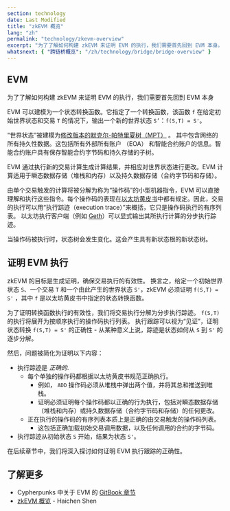 ```yaml
---
section: technology
date: Last Modified
title: "zkEVM 概览"
lang: "zh"
permalink: "technology/zkevm-overview"
excerpt: "为了了解如何构建 zkEVM 来证明 EVM 的执行，我们需要首先回到 EVM 本身。"
whatsnext: { "跨链桥概览": "/zh/technology/bridge/bridge-overview" }
---
```



## EVM

为了了解如何构建 zkEVM 来证明 EVM 的执行，我们需要首先回到 EVM 本身

EVM 可以建模为一个状态转换函数。它指定了一个转换函数，该函数 `f` 在给定初始世界状态和交易 `T` 的情况下，输出一个新的世界状态 `S’`：`f(S,T) = S'`。

“世界状态”被建模为[修改版本的默克尔-帕特里夏树（MPT）](https://ethereum.org/en/developers/docs/data-structures-and-encoding/patricia-merkle-trie/) 。
其中包含网络的所有持久性数据。这包括所有外部所有账户 （EOA） 和智能合约账户的信息。智能合约账户具有保存智能合约字节码和持久存储的子树。

EVM 通过执行新的交易计算生成计算结果，并相应对世界状态进行更改。EVM 计算适用于瞬态数据存储（堆栈和内存）以及持久数据存储（合约字节码和存储）。

<ClickToZoom src={zkevm1} />

由单个交易触发的计算将被分解为称为“操作码”的小型机器指令，EVM 可以直接理解和执行这些指令。每个操作码的表现在[以太坊黄皮书](https://ethereum.github.io/yellowpaper/paper.pdf)中都有规定。因此，交易的执行可以用“执行踪迹（execution trace）”来概括，它只是操作码执行的有序列表。
以太坊执行客户端（例如 [Geth](https://geth.ethereum.org/)）可以显式输出其所执行计算的分步执行踪迹。

<ClickToZoom src={zkevm2} />

当操作码被执行时，状态树会发生变化。这会产生具有新状态根的新状态树。

## 证明 EVM 执行

zkEVM 的目标是生成证明，确保交易执行的有效性。
换言之，给定一个初始世界状态 `S`、一个交易 `T` 和一个由此产生的世界状态 `S'`，zkEVM 必须证明 `f(S,T) = S'` ，其中 `f` 是以太坊黄皮书中指定的状态转换函数。

为了证明转换函数执行的有效性，我们将交易执行分解为分步执行踪迹。
`f(S,T)` 的执行将展开为按顺序执行的操作码执行列表。
执行跟踪可以视为“见证”，证明状态转换 `f(S,T) = S'` 的正确性 - 从某种意义上说，踪迹是状态如何从 `S` 到 `S'` 的逐步分解。

然后，问题被简化为证明以下内容：

- 执行踪迹是 _正确的_.
  - 每个单独的操作码都根据以太坊黄皮书规范正确执行。
    - 例如， `ADD` 操作码必须从堆栈中弹出两个值，并将其总和推送到堆栈。
    - 证明必须证明每个操作码都以正确的行为执行，包括对瞬态数据存储（堆栈和内存）或持久数据存储（合约字节码和存储）的任何更改。
  - 正在执行的操作码的有序列表本质上是正确的由交易触发的操作码列表。
    - 这包括正确加载初始交易调用数据，以及任何调用的合约的字节码。
- 执行踪迹从初始状态 `S` 开始，结果为状态 `S'`。

<ClickToZoom src={zkevm3} />

在后续章节中，我们将深入探讨如何证明 EVM 执行跟踪的正确性。

## 了解更多

- Cypherpunks 中关于 EVM 的 [GitBook 章节](https://cypherpunks-core.github.io/ethereumbook/13evm.html) 
- [zkEVM 概览](https://youtu.be/NHwd-gJ8xg4) - Haichen Shen
